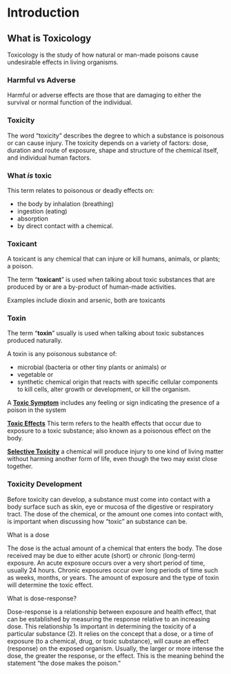# Introduction

## What is Toxicology

Toxicology is the study of how natural or man-made poisons cause undesirable effects in living organisms.

### Harmful vs Adverse

Harmful or adverse effects are those that are damaging to either the survival or normal function of the individual.

### Toxicity

The word “toxicity” describes the degree to which a substance is poisonous or can cause injury. The toxicity depends on a variety of factors: dose, duration and route of exposure, shape and structure of the chemical itself, and individual human factors.

### What _is_ toxic

This term relates to poisonous or deadly effects on: 

- the body by inhalation (breathing)
- ingestion (eating)
- absorption
- by direct contact with a chemical.


### Toxicant 

A toxicant is any chemical that can injure or kill
humans, animals, or plants; a poison.

The term “**toxicant**” is used when talking about toxic 
substances that are produced by or are a by-product of human-made activities.

Examples include dioxin and arsenic, both are toxicants


### Toxin

The term “**toxin**” usually is used when talking about toxic substances produced naturally. 

A toxin is any poisonous substance of:

- microbial (bacteria or other tiny plants or animals) or
- vegetable or 
- synthetic chemical origin that reacts with specific cellular components to kill cells, alter growth or development, or kill the organism.


A **[Toxic Symptom]()** includes any feeling or sign indicating the presence of a poison in the system


**[Toxic Effects]()** This term refers to the health effects that occur due to exposure to a toxic substance; also known as a poisonous effect on the body.


**[Selective Toxicity]()**  a chemical will produce injury to one kind of living matter without harming another form of life, even though the two may exist close together.



### Toxicity Development

 Before toxicity can develop, a substance must come into contact with a body surface such as skin, eye or mucosa of the digestive or respiratory tract. The dose of the chemical, or the amount one comes into contact with, is important when discussing how “toxic” an substance can be.
 
 
What is a dose
 
 The dose is the actual amount of a chemical that enters the body. The dose received may be due to either acute (short) or chronic (long-term) exposure. An acute exposure occurs over a very short period of time, usually 24 hours. Chronic exposures occur over long periods of time such as weeks, months, or years. The amount of exposure and the type of toxin will determine the toxic effect.


What is dose-response? 

Dose-response is a relationship between
exposure and health effect, that can be established by measuring the
response relative to an increasing dose. This relationship 1s important in
determining the toxicity of a particular substance (2). It relies on the
concept that a dose, or a time of exposure (to a chemical, drug, or toxic
substance), will cause an effect (response) on the exposed organism.
Usually, the larger or more intense the dose, the greater the response, or
the effect. This is the meaning behind the statement “the dose makes the
poison.”
















